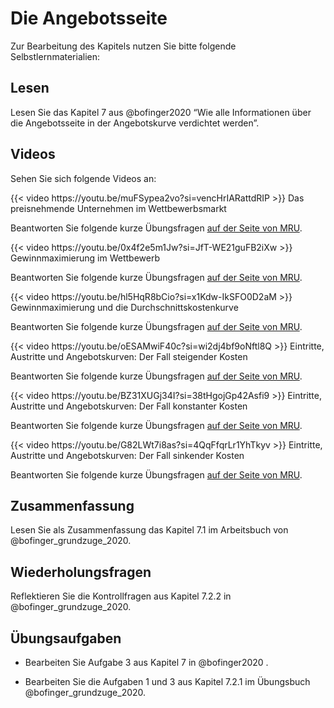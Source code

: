 # Die Angebotsseite

Zur Bearbeitung des Kapitels nutzen Sie bitte folgende Selbstlernmaterialien:

## Lesen

Lesen Sie das Kapitel 7 aus @bofinger2020 "Wie alle Informationen über die Angebotsseite in der Angebotskurve verdichtet werden".

## Videos

Sehen Sie sich folgende Videos an:

::: {#vid-supp1}
{{< video https://youtu.be/muFSypea2vo?si=vencHrIARattdRIP >}}
Das preisnehmende Unternehmen im Wettbewerbsmarkt
:::

Beantworten Sie folgende kurze Übungsfragen [auf der Seite von MRU](https://mru.org/practice-questions/introduction-competitive-firm-practice-questions).

::: {.callout-tip collapse="true" title="Video: Gewinnmaximierung im Wettbewerb"}
<div>

::: {#vid-supp2}
{{< video https://youtu.be/0x4f2e5m1Jw?si=JfT-WE21guFB2iXw >}} 
Gewinnmaximierung im Wettbewerb
:::

</div>

Beantworten Sie folgende kurze Übungsfragen [auf der Seite von MRU](https://mru.org/practice-questions/maximizing-profit-under-competition-practice-questions).
:::

::: {.callout-tip collapse="true" title="Video: Gewinnmaximierung und die Durchschnittskostenkurve"}
<div>

::: {#vid-supp3}
{{< video https://youtu.be/hl5HqR8bCio?si=x1Kdw-IkSFO0D2aM >}} 
Gewinnmaximierung und die Durchschnittskostenkurve
:::

</div>

Beantworten Sie folgende kurze Übungsfragen [auf der Seite von MRU](https://mru.org/practice-questions/entry-exit-and-supply-curves-increasing-costs-practice-questions).
:::

::: {.callout-tip collapse="true" title="Video: Eintritte, Austritte und Angebotskurven: Der Fall steigender Kosten"}
<div>

::: {#vid-supp4}
{{< video https://youtu.be/oESAMwiF40c?si=wi2dj4bf9oNftl8Q >}} 
Eintritte, Austritte und Angebotskurven: Der Fall steigender Kosten
:::

</div>

Beantworten Sie folgende kurze Übungsfragen [auf der Seite von MRU](https://mru.org/practice-questions/consumer-optimization-practice-questions).
:::




::: {.callout-note collapse="true" title="Bonusmaterial: Alternative Kostenszenarien"}
<div>

::: {#vid-supp5}
{{< video https://youtu.be/BZ31XUGj34I?si=38tHgojGp42Asfi9 >}}
Eintritte, Austritte und Angebotskurven: Der Fall konstanter Kosten
:::

</div>

Beantworten Sie folgende kurze Übungsfragen [auf der Seite von MRU](https://mru.org/practice-questions/entry-exit-and-supply-curves-constant-costs-practice-questions).

<div>
::: {#vid-supp6}
{{< video https://youtu.be/G82LWt7i8as?si=4QqFfqrLr1YhTkyv >}} 
Eintritte, Austritte und Angebotskurven: Der Fall sinkender Kosten
:::

</div>

Beantworten Sie folgende kurze Übungsfragen [auf der Seite von MRU](https://mru.org/practice-questions/entry-exit-and-supply-curves-decreasing-costs-practice-questions).
:::




## Zusammenfassung

Lesen Sie als Zusammenfassung das Kapitel 7.1 im Arbeitsbuch von @bofinger_grundzuge_2020.

## Wiederholungsfragen

Reflektieren Sie die Kontrollfragen aus Kapitel 7.2.2 in @bofinger_grundzuge_2020.

## Übungsaufgaben

-   Bearbeiten Sie Aufgabe 3 aus Kapitel 7 in @bofinger2020 .

-   Bearbeiten Sie die Aufgaben 1 und 3 aus Kapitel 7.2.1 im Übungsbuch @bofinger_grundzuge_2020.
